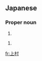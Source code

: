 ==Japanese==
{{wikipedia|lang=ja}}
{{ja-kanjitab|かみ|むら|yomi=k}}

===Proper noun===
{{ja-pos|proper|かみむら}}

# {{surname|lang=ja|sort=かみむら}}

{{ja-kanjitab|うえ|むら|yomi=k}}

{{ja-pos|proper|うえむら|hhira=うへむら}}

# {{surname|lang=ja|sort=うえむら}}

[[fr:上村]]